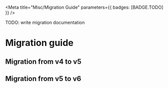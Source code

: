 
<Meta title="Misc/Migration Guide" parameters={{ badges: [BADGE.TODO] }} />

<div
  style={{
    margin: '0 0 1rem',
    padding: '1rem',
    background: 'red',
    fontWeight: 'bold',
    color: 'white',
  }}
>
  TODO: write migration documentation
</div>

# Migration guide

## Migration from v4 to v5

## Migration from v5 to v6
